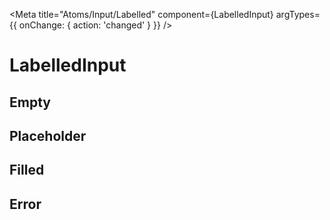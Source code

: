 
<Meta title="Atoms/Input/Labelled"
  component={LabelledInput}
  argTypes={{ onChange: { action: 'changed' } }}
/>

# LabelledInput

## Empty
<Canvas>
  <Story name='Labelled empty'>
    <div className='background-light'>
      <LabelledInput label='Label' type='textfield' />
    </div>
    <div className='background-dark'>
      <LabelledInput label='Label' type='textfield' />
    </div>
  </Story>
</Canvas>

## Placeholder
<Canvas>
  <Story name='Placeholder'>
    <div className='background-light'>
      <LabelledInput label='Label' type='textfield' placeholder='placeholder'/>
    </div>
    <div className='background-dark'>
      <LabelledInput label='Label' type='textfield' placeholder='placeholder'/>
    </div>
  </Story>
</Canvas>

## Filled
<Canvas>
  <Story name='Filled'>
    <div className='background-light'>
      <LabelledInput label='Label' type='textfield' placeholder='placeholder' value='Lorem Ipsum'/>
    </div>
    <div className='background-dark'>
      <LabelledInput label='Label' type='textfield' placeholder='placeholder' value='Lorem Ipsum'/>
    </div>
  </Story>
</Canvas>

## Error
<Canvas>
  <Story name='Error'>
    <div className='background-light'>
      <LabelledInput label='Label' type='textfield' placeholder='placeholder' value='Lorem Ipsum' error/>
    </div>
    <div className='background-dark'>
      <LabelledInput label='Label' type='textfield' placeholder='placeholder' value='Lorem Ipsum' error/>
    </div>
  </Story>
</Canvas>
